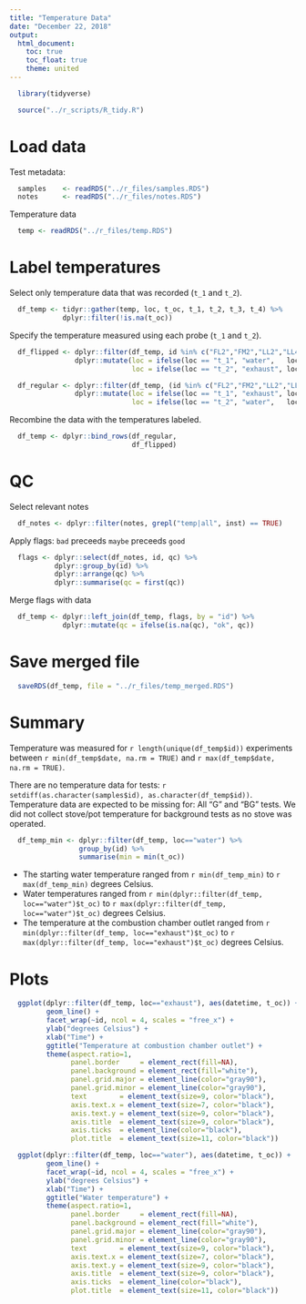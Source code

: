 ```yaml
---
title: "Temperature Data"
date: "December 22, 2018"
output:
  html_document:
    toc: true
    toc_float: true
    theme: united
---
```


```r
  library(tidyverse)
```

```r
  source("../r_scripts/R_tidy.R")
```

# Load data

Test metadata: 

```r
  samples    <- readRDS("../r_files/samples.RDS")
  notes      <- readRDS("../r_files/notes.RDS")
```

Temperature data

```r
  temp <- readRDS("../r_files/temp.RDS")
```

# Label temperatures

Select only temperature data that was recorded (`t_1` and `t_2`).  

```r
  df_temp <- tidyr::gather(temp, loc, t_oc, t_1, t_2, t_3, t_4) %>%
             dplyr::filter(!is.na(t_oc))
```

Specify the temperature measured using each probe (`t_1` and `t_2`).

```r
  df_flipped <- dplyr::filter(df_temp, id %in% c("FL2","FM2","LL2","LL4","LM4","FH4")) %>%
                dplyr::mutate(loc = ifelse(loc == "t_1", "water",   loc),
                              loc = ifelse(loc == "t_2", "exhaust", loc))

  df_regular <- dplyr::filter(df_temp, (id %in% c("FL2","FM2","LL2","LL4","LM4","FH4") == FALSE)) %>%
                dplyr::mutate(loc = ifelse(loc == "t_1", "exhaust", loc),
                              loc = ifelse(loc == "t_2", "water",   loc))

```

Recombine the data with the temperatures labeled. 

```r
  df_temp <- dplyr::bind_rows(df_regular,
                              df_flipped)
```

# QC

Select relevant notes

```r
  df_notes <- dplyr::filter(notes, grepl("temp|all", inst) == TRUE)
```

Apply flags: `bad` preceeds `maybe` preceeds `good`

```r
  flags <- dplyr::select(df_notes, id, qc) %>%
           dplyr::group_by(id) %>%
           dplyr::arrange(qc) %>%
           dplyr::summarise(qc = first(qc))
```

Merge flags with data

```r
  df_temp <- dplyr::left_join(df_temp, flags, by = "id") %>%
             dplyr::mutate(qc = ifelse(is.na(qc), "ok", qc))
```

# Save merged file

```r
  saveRDS(df_temp, file = "../r_files/temp_merged.RDS")
```

# Summary

Temperature was measured for `r length(unique(df_temp$id))` experiments between `r min(df_temp$date, na.rm = TRUE)` and `r max(df_temp$date, na.rm = TRUE)`. 

There are no temperature data for tests: `r setdiff(as.character(samples$id), as.character(df_temp$id))`. Temperature data are expected to be missing for: All "G" and "BG" tests. We did not collect stove/pot temperature for background tests as no stove was operated. 

```r
  df_temp_min <- dplyr::filter(df_temp, loc=="water") %>%
                 group_by(id) %>%
                 summarise(min = min(t_oc))
```

* The starting water temperature ranged from `r min(df_temp_min)` to `r max(df_temp_min)` degrees Celsius.  
* Water temperatures ranged from `r min(dplyr::filter(df_temp, loc=="water")$t_oc)` to `r max(dplyr::filter(df_temp, loc=="water")$t_oc)` degrees Celsius.  
* The temperature at the combustion chamber outlet ranged from `r min(dplyr::filter(df_temp, loc=="exhaust")$t_oc)` to `r max(dplyr::filter(df_temp, loc=="exhaust")$t_oc)` degrees Celsius.  

# Plots

```r
  ggplot(dplyr::filter(df_temp, loc=="exhaust"), aes(datetime, t_oc)) +
         geom_line() +
         facet_wrap(~id, ncol = 4, scales = "free_x") +
         ylab("degrees Celsius") + 
         xlab("Time") + 
         ggtitle("Temperature at combustion chamber outlet") + 
         theme(aspect.ratio=1,
               panel.border     = element_rect(fill=NA),
               panel.background = element_rect(fill="white"),
               panel.grid.major = element_line(color="gray90"),
               panel.grid.minor = element_line(color="gray90"),
               text        = element_text(size=9, color="black"),
               axis.text.x = element_text(size=7, color="black"),
               axis.text.y = element_text(size=9, color="black"),
               axis.title  = element_text(size=9, color="black"),
               axis.ticks  = element_line(color="black"),
               plot.title  = element_text(size=11, color="black")) 
```

```r
  ggplot(dplyr::filter(df_temp, loc=="water"), aes(datetime, t_oc)) +
         geom_line() +
         facet_wrap(~id, ncol = 4, scales = "free_x") +
         ylab("degrees Celsius") + 
         xlab("Time") + 
         ggtitle("Water temperature") + 
         theme(aspect.ratio=1,
               panel.border     = element_rect(fill=NA),
               panel.background = element_rect(fill="white"),
               panel.grid.major = element_line(color="gray90"),
               panel.grid.minor = element_line(color="gray90"),
               text        = element_text(size=9, color="black"),
               axis.text.x = element_text(size=7, color="black"),
               axis.text.y = element_text(size=9, color="black"),
               axis.title  = element_text(size=9, color="black"),
               axis.ticks  = element_line(color="black"),
               plot.title  = element_text(size=11, color="black")) 
```
